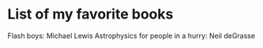 # List of my favorite books

Flash boys: Michael Lewis
Astrophysics for people in a hurry: Neil deGrasse
